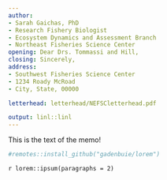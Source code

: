 ```yaml
---
author:
- Sarah Gaichas, PhD
- Research Fishery Biologist
- Ecosystem Dynamics and Assessment Branch
- Northeast Fisheries Science Center
opening: Dear Drs. Tommassi and Hill,
closing: Sincerely,
address:
- Southwest Fisheries Science Center
- 1234 Roady McRoad
- City, State, 00000

letterhead: letterhead/NEFSCletterhead.pdf

output: linl::linl
---
```


This is the text of the memo!

```r
#remotes::install_github("gadenbuie/lorem")
```

`r lorem::ipsum(paragraphs = 2)`
